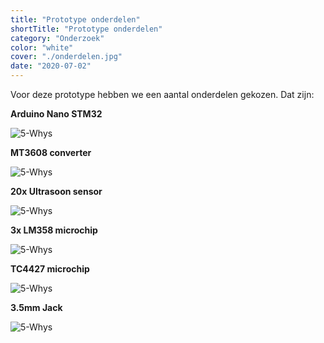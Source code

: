 ```yaml
---
title: "Prototype onderdelen"
shortTitle: "Prototype onderdelen"
category: "Onderzoek"
color: "white"
cover: "./onderdelen.jpg"
date: "2020-07-02"
---
```


Voor deze prototype hebben we een aantal onderdelen gekozen. Dat zijn:

**Arduino Nano STM32**

![5-Whys](https://technation-hr.com/images/stappen/onderdelen/onderdeel_6.png "5-whys")

**MT3608 converter**

![5-Whys](https://technation-hr.com/images/stappen/onderdelen/onderdeel_5.png "5-whys")

**20x Ultrasoon sensor**

![5-Whys](https://technation-hr.com/images/stappen/onderdelen/onderdeel_3.png "5-whys")

**3x LM358 microchip**

![5-Whys](https://technation-hr.com/images/stappen/onderdelen/onderdeel_4.png "5-whys")

**TC4427 microchip**

![5-Whys](https://technation-hr.com/images/stappen/onderdelen/onderdeel_2.png "5-whys")

**3.5mm Jack**

![5-Whys](https://technation-hr.com/images/stappen/onderdelen/onderdeel_1.png "5-whys")
